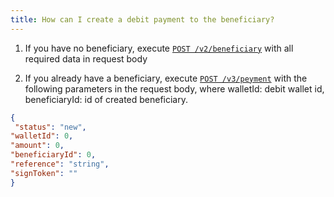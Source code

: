 ```yaml
---
title: How can I create a debit payment to the beneficiary?
---
```


1. If you have no beneficiary, execute 
[`POST /v2/beneficiary`](/api-reference/endpoint/post-v2-beneficiary) with all required data in request body

2. If you already have a beneficiary, execute 
[`POST /v3/peyment`](/api-reference/endpoint/post-v3-payment) with the following parameters in the request body, where walletId: debit wallet id, beneficiaryId: id of created beneficiary.

```json
{
 "status": "new", 
"walletId": 0, 
"amount": 0, 
"beneficiaryId": 0, 
"reference": "string", 
"signToken": ""					
}
```